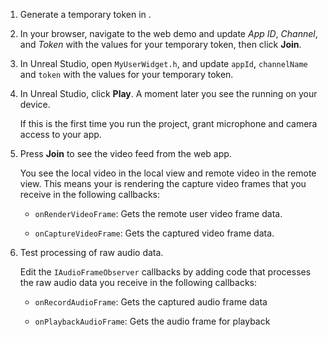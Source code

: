 <PlatformWrapper platform="unreal">

1.  Generate a temporary token in <Vg k="CONSOLE" />.

1.  In your browser, navigate to the <Link target="_blank" to="{{Global.DEMO_BASIC_VIDEO_CALL_URL}}"><Vg k="COMPANY" /> web demo</Link> and update _App ID_, _Channel_, and _Token_ with the values for your temporary token, then click **Join**.

1.  In Unreal Studio, open `MyUserWidget.h`, and update `appId`, `channelName` and `token` with the values for your temporary token.

1.  In Unreal Studio, click **Play**. A moment later you see the <Vpl k = "CLIENT"/> running on your device.

    If this is the first time you run the project, grant microphone and camera access to your app.

1.  Press **Join** to see the video feed from the web app.

    You see the local video in the local view and remote video in the remote view. This means your <Vpl k = "CLIENT"/> is rendering the capture video frames that you receive in the following callbacks:

    -  `onRenderVideoFrame`: Gets the remote user video frame data.

    -  `onCaptureVideoFrame`: Gets the captured video frame data.


1.  Test processing of raw audio data.

    Edit the `IAudioFrameObserver` callbacks by adding code that processes the raw audio data you receive in the following callbacks:

    -   `onRecordAudioFrame`: Gets the captured audio frame data

    -   `onPlaybackAudioFrame`: Gets the audio frame for playback

</PlatformWrapper>